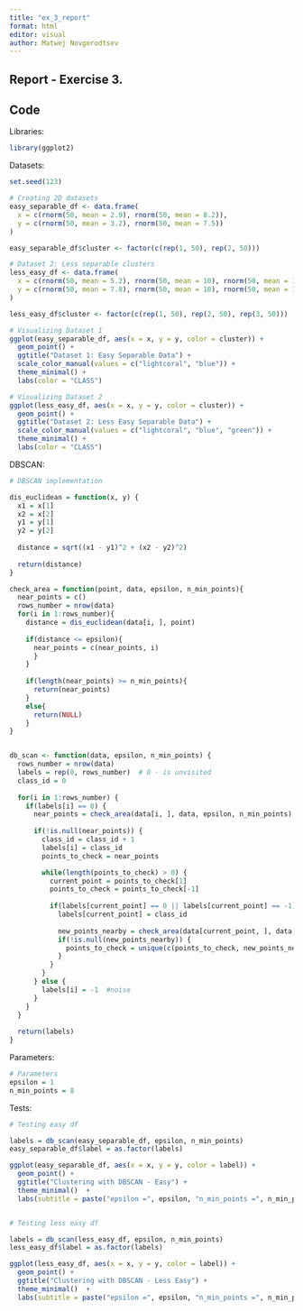 ---
title: "ex_3_report"
format: html
editor: visual
author: Matwej Novgorodtsev
---

## Report - Exercise 3.

## Code

Libraries:

```{r}
library(ggplot2)
```

Datasets:

```{r}
set.seed(123)

# Creating 2D datasets
easy_separable_df <- data.frame(
  x = c(rnorm(50, mean = 2.9), rnorm(50, mean = 8.2)),
  y = c(rnorm(50, mean = 3.2), rnorm(50, mean = 7.5))
)

easy_separable_df$cluster <- factor(c(rep(1, 50), rep(2, 50)))

# Dataset 2: Less separable clusters
less_easy_df <- data.frame(
  x = c(rnorm(50, mean = 5.2), rnorm(50, mean = 10), rnorm(50, mean = 15)),
  y = c(rnorm(50, mean = 7.8), rnorm(50, mean = 10), rnorm(50, mean = 11))
)

less_easy_df$cluster <- factor(c(rep(1, 50), rep(2, 50), rep(3, 50)))

# Visualizing Dataset 1
ggplot(easy_separable_df, aes(x = x, y = y, color = cluster)) +
  geom_point() +
  ggtitle("Dataset 1: Easy Separable Data") +
  scale_color_manual(values = c("lightcoral", "blue")) +  
  theme_minimal() +
  labs(color = "CLASS")

# Visualizing Dataset 2
ggplot(less_easy_df, aes(x = x, y = y, color = cluster)) +
  geom_point() +
  ggtitle("Dataset 2: Less Easy Separable Data") +
  scale_color_manual(values = c("lightcoral", "blue", "green")) +  
  theme_minimal() +
  labs(color = "CLASS")
```

DBSCAN:

```{r}

# DBSCAN implementation

dis_euclidean = function(x, y) {
  x1 = x[1]
  x2 = x[2]
  y1 = y[1]
  y2 = y[2]
  
  distance = sqrt((x1 - y1)^2 + (x2 - y2)^2)
  
  return(distance)
}

check_area = function(point, data, epsilon, n_min_points){
  near_points = c()
  rows_number = nrow(data)
  for(i in 1:rows_number){
    distance = dis_euclidean(data[i, ], point)
    
    if(distance <= epsilon){
      near_points = c(near_points, i)
      }
    }
  
    if(length(near_points) >= n_min_points){
      return(near_points)
    }
    else{
      return(NULL)
    }
}


db_scan <- function(data, epsilon, n_min_points) {
  rows_number = nrow(data)
  labels = rep(0, rows_number)  # 0 - is unvisited
  class_id = 0
  
  for(i in 1:rows_number) {
    if(labels[i] == 0) {  
      near_points = check_area(data[i, ], data, epsilon, n_min_points)
      
      if(!is.null(near_points)) {
        class_id = class_id + 1  
        labels[i] = class_id
        points_to_check = near_points  

        while(length(points_to_check) > 0) {
          current_point = points_to_check[1]
          points_to_check = points_to_check[-1]  
          
          if(labels[current_point] == 0 || labels[current_point] == -1) {
            labels[current_point] = class_id 
            
            new_points_nearby = check_area(data[current_point, ], data, epsilon, n_min_points)
            if(!is.null(new_points_nearby)) {
              points_to_check = unique(c(points_to_check, new_points_nearby))  
            }
          }
        }
      } else {
        labels[i] = -1  #noise
      }
    }
  }
  
  return(labels)
}
```

Parameters:

```{r}

# Parameters
epsilon = 1
n_min_points = 8
```

Tests:

```{r}

# Testing easy df

labels = db_scan(easy_separable_df, epsilon, n_min_points)
easy_separable_df$label = as.factor(labels)

ggplot(easy_separable_df, aes(x = x, y = y, color = label)) +
  geom_point() +
  ggtitle("Clustering with DBSCAN - Easy") +
  theme_minimal()  +
  labs(subtitle = paste("epsilon =", epsilon, "n_min_points =", n_min_points))


# Testing less easy df

labels = db_scan(less_easy_df, epsilon, n_min_points)
less_easy_df$label = as.factor(labels)

ggplot(less_easy_df, aes(x = x, y = y, color = label)) +
  geom_point() +
  ggtitle("Clustering with DBSCAN - Less Easy") +
  theme_minimal()  +
  labs(subtitle = paste("epsilon =", epsilon, "n_min_points =", n_min_points))
```

